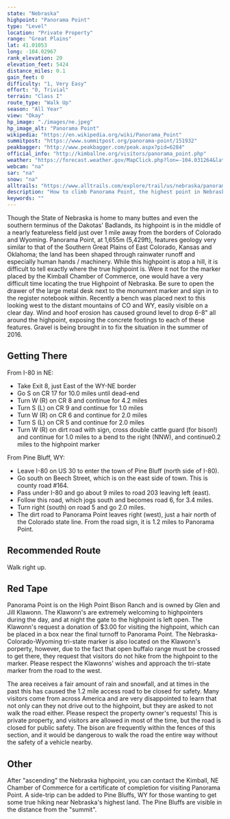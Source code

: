 ```yaml
---
state: "Nebraska"
highpoint: "Panorama Point"
type: "Level"
location: "Private Property"
range: "Great Plains"
lat: 41.01053
long: -104.02967
rank_elevation: 20
elevation_feet: 5424
distance_miles: 0.1
gain_feet: 0
difficulty: "1, Very Easy"
effort: "0, Trivial"
terrain: "Class I"
route_type: "Walk Up"
season: "All Year"
view: "Okay"
hp_image: "./images/ne.jpeg"
hp_image_alt: "Panorama Point"
wikipedia: "https://en.wikipedia.org/wiki/Panorama_Point"
summitpost: "https://www.summitpost.org/panorama-point/151932"
peakbagger: "http://www.peakbagger.com/peak.aspx?pid=6284"
official_info: "http://kimballne.org/visitors/panorama_point.php"
weather: "https://forecast.weather.gov/MapClick.php?lon=-104.031264&lat=41.007235"
webcam: "na"
sar: "na"
snow: "na"
alltrails: "https://www.alltrails.com/explore/trail/us/nebraska/panorama-point-nebraska-highpoint"
description: "How to climb Panorama Point, the highest point in Nebraska."
keywords: ""
---
```


Though the State of Nebraska is home to many buttes and even the southern terminus of the Dakotas' Badlands, its highpoint is in the middle of a nearly featureless field just over 1 mile away from the borders of Colorado and Wyoming. Panorama Point, at 1,655m (5,429ft), features geology very similar to that of the Southern Great Plains of East Colorado, Kansas and Oklahoma; the land has been shaped through rainwater runoff and especially human hands / machinery. While this highpoint is atop a hill, it is difficult to tell exactly where the true highpoint is. Were it not for the marker placed by the Kimball Chamber of Commerce, one would have a very difficult time locating the true Highpoint of Nebraska. Be sure to open the drawer of the large metal desk next to the monument marker and sign in to the register notebook within. Recently a bench was placed next to this looking west to the distant mountains of CO and WY, easily visible on a clear day. Wind and hoof erosion has caused ground level to drop 6-8" all around the highpoint, exposing the concrete footings to each of these features. Gravel is being brought in to fix the situation in the summer of 2016.

## Getting There
From I-80 in NE:
- Take Exit 8, just East of the WY-NE border
- Go S on CR 17 for 10.0 miles until dead-end
- Turn W (R) on CR 8 and continue for 4.2 miles
- Turn S (L) on CR 9 and continue for 1.0 miles
- Turn W (R) on CR 6 and continue for 2.0 miles
- Turn S (L) on CR 5 and continue for 2.0 miles
- Turn W (R) on dirt road with sign, cross double cattle guard (for bison!) and continue for 1.0 miles to a bend to the right (NNW), and continue0.2 miles to the highpoint marker

From Pine Bluff, WY:
- Leave I-80 on US 30 to enter the town of Pine Bluff (north side of I-80).
- Go south on Beech Street, which is on the east side of town. This is county road #164.
- Pass under I-80 and go about 9 miles to road 203 leaving left (east).
- Follow this road, which jogs south and becomes road 6, for 3.4 miles.
- Turn right (south) on road 5 and go 2.0 miles.
- The dirt road to Panorama Point leaves right (west), just a hair north of the Colorado state line. From the road sign, it is 1.2 miles to Panorama Point.

## Recommended Route
Walk right up.

## Red Tape
Panorama Point is on the High Point Bison Ranch and is owned by Glen and Jill Klawonn. The Klawonn's are extremely welcoming to highpointers during the day, and at night the gate to the highpoint is left open. The Klawonn's request a donation of $3.00 for visiting the highpoint, which can be placed in a box near the final turnoff to Panorama Point. The Nebraska-Colorado-Wyoming tri-state marker is also located on the Klawonn's porperty, however, due to the fact that open buffalo range must be crossed to get there, they request that visitors do not hike from the highpoint to the marker. Please respect the Klawonns' wishes and approach the tri-state marker from the road to the west.

The area receives a fair amount of rain and snowfall, and at times in the past this has caused the 1.2 mile access road to be closed for safety. Many visitors come from across America and are very disappointed to learn that not only can they not drive out to the highpoint, but they are asked to not walk the road either. Please respect the property owner's requests! This is private property, and visitors are allowed in most of the time, but the road is closed for public safety. The bison are frequently within the fences of this section, and it would be dangerous to walk the road the entire way without the safety of a vehicle nearby.

## Other
After "ascending" the Nebraska highpoint, you can contact the Kimball, NE Chamber of Commerce for a certificate of completion for visiting Panorama Point. A side-trip can be added to Pine Bluffs, WY for those wanting to get some true hiking near Nebraska's highest land. The Pine Bluffs are visible in the distance from the "summit".
